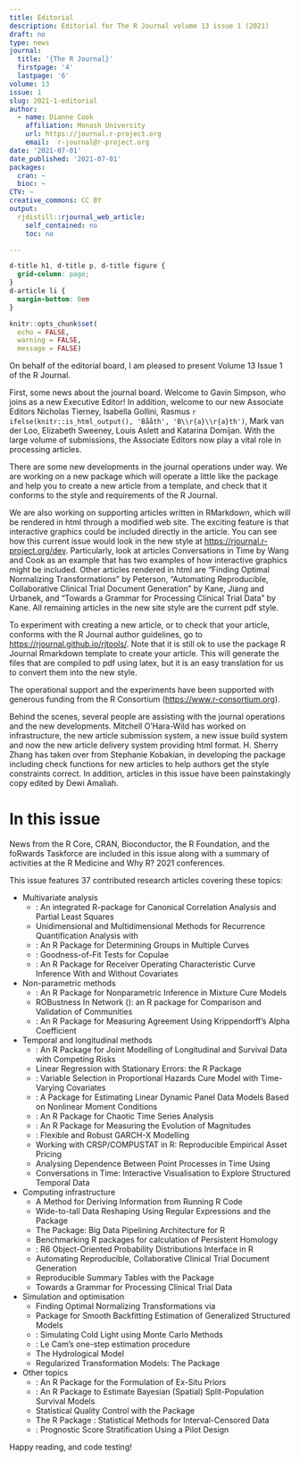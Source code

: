 ```yaml
---
title: Editorial
description: Editorial for The R Journal volume 13 issue 1 (2021)
draft: no
type: news
journal:
  title: '{The R Journal}'
  firstpage: '4'
  lastpage: '6'
volume: 13
issue: 1
slug: 2021-1-editorial
author: 
  - name: Dianne Cook
    affiliation: Monash University
    url: https://journal.r-project.org
    email:  r-journal@r-project.org
date: '2021-07-01'
date_published: '2021-07-01'
packages:
  cran: ~
  bioc: ~
CTV: ~
creative_commons: CC BY
output:
  rjdistill::rjournal_web_article:
    self_contained: no
    toc: no

---
```


```css
d-title h1, d-title p, d-title figure {
  grid-column: page;
}
d-article li {
  margin-bottom: 0em
}
```

```r
knitr::opts_chunk$set(
  echo = FALSE, 
  warning = FALSE, 
  message = FALSE)
```

On behalf of the editorial board, I am pleased to present Volume 13 Issue 1 of the R Journal.

First, some news about the journal board. Welcome to Gavin Simpson, who joins as a new Executive Editor! In addition, welcome to our new Associate Editors Nicholas Tierney, Isabella Gollini, Rasmus `r ifelse(knitr::is_html_output(), 'Bååth', 'B\\r{a}\\r{a}th')`, Mark van der Loo, Elizabeth Sweeney, Louis Aslett and Katarina Domijan. With the large volume of submissions, the Associate Editors now play a vital role in processing articles. 

There are some new developments in the journal operations under way. We are working on a new package \pkg{rjtools} which will operate a little like the \CRANpkg{devtools} package and help you to create a new article from a template, and check that it conforms to the style and requirements of the R Journal. 

We are also working on supporting articles written in RMarkdown, which will be rendered in html through a modified \CRANpkg{distill} web site. The exciting feature is that interactive graphics could be included directly in the article. You can see how this current issue would look in the new style at <https://rjournal.r-project.org/dev>. Particularly, look at articles Conversations in Time by Wang and Cook as an example that has two examples of how interactive graphics might be included. Other articles rendered in html are "Finding Optimal Normalizing Transformations" by Peterson, "Automating Reproducible, Collaborative
Clinical Trial Document Generation" by Kane, Jiang and Urbanek, and "Towards a Grammar for Processing Clinical Trial Data" by Kane. All remaining articles in the new site style are the current pdf style. 

To experiment with creating a new article, or to check that your article, conforms with the R Journal author guidelines, go to <https://rjournal.github.io/rjtools/>. Note that it is still ok to use the \CRANpkg{rticles} package R Journal Rmarkdown template to create your article. This will generate the files that are compiled to pdf using latex, but it is an easy translation for us to convert them into the new style. 

The operational support and the experiments have been supported with generous funding from the R Consortium (<https://www.r-consortium.org>). 

Behind the scenes, several people are assisting with the journal operations and the new developments. Mitchell O'Hara-Wild has worked on infrastructure, the new article submission system, a new issue build system and now the new article delivery system providing html format. H. Sherry Zhang has taken over from Stephanie Kobakian, in developing the \pkg{rjtools} package including check functions for new articles to help authors get the style constraints correct. In addition, articles in this issue have been painstakingly copy edited by Dewi Amaliah.

# In this issue

News from the R Core, CRAN, Bioconductor, the R Foundation, and the foRwards Taskforce are included in this issue along with a summary of activities at the R Medicine and Why R? 2021 conferences. 

This issue features 37 contributed research articles covering these topics:

- Multivariate analysis
    - \CRANpkg{SeedCCA}: An integrated R-package for Canonical Correlation Analysis and Partial Least Squares
    - Unidimensional and Multidimensional Methods for Recurrence Quantification Analysis with \CRANpkg{crqa}
    - \CRANpkg{clustcurv}: An R Package for Determining Groups in Multiple Curves
    - \CRANpkg{gofCopula}: Goodness-of-Fit Tests for Copulae
    - \CRANpkg{ROCnReg}: An R Package for Receiver Operating Characteristic Curve Inference With and Without Covariates

- Non-parametric methods
    - \CRANpkg{npcure}: An R Package for Nonparametric Inference in Mixture Cure Models
    - ROBustness In Network (\CRANpkg{robin}): an R package for Comparison and Validation of Communities
    - \CRANpkg{krippendorffsalpha}: An R Package for Measuring Agreement Using Krippendorff's Alpha Coefficient

- Temporal and longitudinal methods
    - \CRANpkg{JMcmprsk}: An R Package for Joint Modelling of Longitudinal and Survival Data with Competing Risks
    - Linear Regression with Stationary Errors: the R Package \CRANpkg{slm}
    - \CRANpkg{penPHcure}: Variable Selection in Proportional Hazards Cure Model with Time-Varying Covariates
    - \CRANpkg{pdynmc}: A Package for Estimating Linear Dynamic Panel Data Models Based on Nonlinear Moment Conditions
    - \CRANpkg{DChaos}: An R Package for Chaotic Time Series Analysis
    - \CRANpkg{IndexNumber}: An R Package for Measuring the Evolution of Magnitudes
    - \CRANpkg{garchx}: Flexible and Robust GARCH-X Modelling
    - Working with CRSP/COMPUSTAT in R: Reproducible Empirical Asset Pricing
    - Analysing Dependence Between Point Processes in Time Using \CRANpkg{IndTestPP}
    - Conversations in Time: Interactive Visualisation to Explore Structured Temporal Data

- Computing infrastructure
    - A Method for Deriving Information from Running R Code
    - Wide-to-tall Data Reshaping Using Regular Expressions and the \CRANpkg{nc} Package
    - The \CRANpkg{bdpar} Package: Big Data Pipelining Architecture for R
    - Benchmarking R packages for calculation of Persistent Homology
    - \CRANpkg{distr6}: R6 Object-Oriented Probability Distributions Interface in R
    - Automating Reproducible, Collaborative Clinical Trial Document Generation
    - Reproducible Summary Tables with the \CRANpkg{gtsummary} Package
    - Towards a Grammar for Processing Clinical Trial Data

- Simulation and optimisation
    - Finding Optimal Normalizing Transformations via \CRANpkg{bestNormalize}
    - Package \CRANpkg{wsbackfit} for Smooth Backfitting Estimation of Generalized Structured
Models 
    - \CRANpkg{RLumCarlo}: Simulating Cold Light using Monte Carlo Methods
    - \CRANpkg{OneStep}: Le Cam’s one-step estimation procedure
    - The \CRANpkg{HBV.IANIGLA} Hydrological Model
    - Regularized Transformation Models: The \CRANpkg{tramnet} Package

- Other topics 
    - \CRANpkg{exPrior}: An R Package for the Formulation of Ex-Situ Priors
    - \CRANpkg{BayesSPsurv}: An R Package to Estimate Bayesian (Spatial) Split-Population Survival Models
    - Statistical Quality Control with the \CRANpkg{qcr} Package
    - The R Package \CRANpkg{smicd}: Statistical Methods for Interval-Censored Data
    - \CRANpkg{stratamatch}: Prognostic Score Stratification Using a Pilot Design

Happy reading, and code testing!
